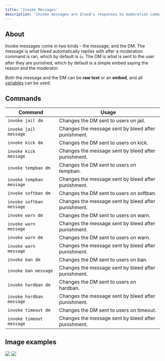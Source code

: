 ```yaml
---
title: 'Invoke Messages'
description: "Invoke messages are bleed's responses to moderation commands, as well as punishment DMs, which can both be customized to your liking."
---
```

## About
Invoke messages come in two kinds - the message, and the DM. The message is what bleed automatically replies with after a moderation command is ran, which by default is `👍`. The DM is what is sent to the user after they are punished, which by default is a simple embed saying the reason and the moderator.

Both the message and the DM can be **raw text** or an **embed**, and all [variables](/extras/variables) can be used.

## Commands
| Command | Usage |
| --------- | ------ |
`invoke jail dm` | Changes the DM sent to users on jail.
`invoke jail message` | Changes the message sent by bleed after punishment.
`invoke kick dm` | Changes the DM sent to users on kick.
`invoke kick message` | Changes the message sent by bleed after punishment.
`invoke tempban dm` | Changes the DM sent to users on tempban.
`invoke tempban message` | Changes the message sent by bleed after punishment.
`invoke softban dm` | Changes the DM sent to users on softban.
`invoke softban message` | Changes the message sent by bleed after punishment.
`invoke warn dm` | Changes the DM sent to users on warn.
`invoke warn message` | Changes the message sent by bleed after punishment.
`invoke warn dm` | Changes the DM sent to users on warn.
`invoke warn message` | Changes the message sent by bleed after punishment.
`invoke ban dm` | Changes the DM sent to users on ban.
`invoke ban message` | Changes the message sent by bleed after punishment.
`invoke hardban dm` | Changes the DM sent to users on hardban.
`invoke hardban message` | Changes the message sent by bleed after punishment.
`invoke timeout dm` | Changes the DM sent to users on timeout.
`invoke timeout message` | Changes the message sent by bleed after punishment.

## Image examples

<Frame caption="A raw text invoke warn message">
  <img src="https://bleed.bot/img/invoke.png" />
</Frame>

<Frame caption="An embed DM invoke message">
  <img src="https://github.com/ju/docs/blob/main/static/embedinvoke.png?raw=true" />
</Frame>